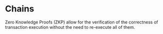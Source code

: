# Chains

Zero Knowledge Proofs (ZKP) allow for the verification of the correctness of transaction execution without the need to re-execute all of them.